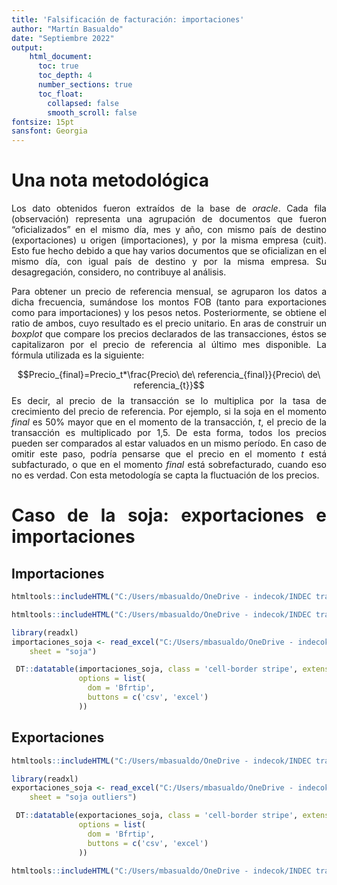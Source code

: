 ```yaml
---
title: 'Falsificación de facturación: importaciones'
author: "Martín Basualdo"
date: "Septiembre 2022"
output:
    html_document:
      toc: true
      toc_depth: 4
      number_sections: true
      toc_float: 
        collapsed: false
        smooth_scroll: false
fontsize: 15pt
sansfont: Georgia
---
```


\tableofcontents

```{=html}
<style>
body {
text-align: justify}
</style>
```

# Una nota metodológica

Los dato obtenidos fueron extraídos de la base de *oracle*. Cada fila (observación) representa una agrupación de documentos que fueron "oficializados" en el mismo día, mes y año, con mismo país de destino (exportaciones) u origen (importaciones), y por la misma empresa (cuit). Esto fue hecho debido a que hay varios documentos que se oficializan en el mismo día, con igual país de destino y por la misma empresa. Su desagregación, considero, no contribuye al análisis.

Para obtener un precio de referencia mensual, se agruparon los datos a dicha frecuencia, sumándose los montos FOB (tanto para exportaciones como para importaciones) y los pesos netos. Posteriormente, se obtiene el ratio de ambos, cuyo resultado es el precio unitario. En aras de construir un *boxplot* que compare los precios declarados de las transacciones, éstos se capitalizaron por el precio de referencia al último mes disponible. La fórmula utilizada es la siguiente:

$$Precio_{final}=Precio_t*\frac{Precio\ de\ referencia_{final}}{Precio\ de\ referencia_{t}}$$
Es decir, al precio de la transacción se lo multiplica por la tasa de crecimiento del precio de referencia. Por ejemplo, si la soja en el momento $final$ es 50% mayor que en el momento de la transacción, $t$, el precio de la transacción es multiplicado por 1,5. De esta forma, todos los precios pueden ser comparados al estar valuados en un mismo período. En caso de omitir este paso, podría pensarse que el precio en el momento $t$ está subfacturado, o que en el momento $final$ está sobrefacturado, cuando eso no es verdad. Con esta metodología se capta la fluctuación de los precios.

# Caso de la soja: exportaciones e importaciones

## Importaciones

```r
htmltools::includeHTML("C:/Users/mbasualdo/OneDrive - indecok/INDEC trabajos/15- bilateral/Misinvoicing/output/diferencia con ref soja impo empresa.html")
```
```r
htmltools::includeHTML("C:/Users/mbasualdo/OneDrive - indecok/INDEC trabajos/15- bilateral/Misinvoicing/output/impo soja boxplot.html")
```

```r
library(readxl)
importaciones_soja <- read_excel("C:/Users/mbasualdo/OneDrive - indecok/INDEC trabajos/15- bilateral/Misinvoicing//output/importaciones selecionadas.xlsx", 
    sheet = "soja")
```

```r
 DT::datatable(importaciones_soja, class = 'cell-border stripe', extensions = 'Buttons',
               options = list(
                 dom = 'Bfrtip',
                 buttons = c('csv', 'excel')
               ))
```  

## Exportaciones

```r
htmltools::includeHTML("C:/Users/mbasualdo/OneDrive - indecok/INDEC trabajos/15- bilateral/Misinvoicing/output/diferencia con ref soja pais.html")
```

```r
library(readxl)
exportaciones_soja <- read_excel("C:/Users/mbasualdo/OneDrive - indecok/INDEC trabajos/15- bilateral/Misinvoicing/output/exportaciones soja.xlsx", 
    sheet = "soja outliers")
```

```r
 DT::datatable(exportaciones_soja, class = 'cell-border stripe', extensions = 'Buttons',
               options = list(
                 dom = 'Bfrtip',
                 buttons = c('csv', 'excel')
               ))
```

```r
htmltools::includeHTML("C:/Users/mbasualdo/OneDrive - indecok/INDEC trabajos/15- bilateral/Misinvoicing/output/expo soja boxplot.html")
```






